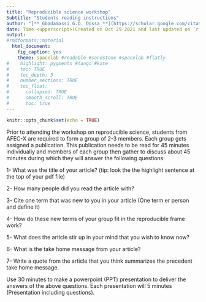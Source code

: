 ```yaml
---
title: "Reproducible science workshop"
Subtitle: "Students reading instructions"
author: "[**_Gbadamassi G.O. Dossa_**](https://scholar.google.com/citations?user=w20AkZcAAAAJ&hl=en)"
date: Time <upperscript>(Created on Oct 29 2021 and last updated on `r format(Sys.time(), "%a %b %d %Y %H:%M:%S")`)</upperscript>
output: 
#rmdformats::material
  html_document:
    fig_caption: yes
    theme: spacelab #readable #sandstone #spacelab #flatly
#    highlight: pygments #tango #kate
#    toc: TRUE
#    toc_depth: 3
#    number_sections: TRUE
#    toc_float:
#      collapsed: TRUE
#      smooth_scroll: TRUE
#      toc: true
---
```


```r
knitr::opts_chunk$set(echo = TRUE)
```


Prior to attending the workshop on reproducible science, students from AFEC-X are required to form a group of 2-3 members. Each group gets assigned a publication. This publication needs to be read for 45 minutes individually and members of each group then gather to discuss about 45 minutes during which they will answer the following questions:

1- What was the title of your article? (tip: look the the highlight sentence at the top of your pdf file)

2- How many people did you read the article with?

3- Cite one term that was new to you in your article (One term er person and define it)

4- How do these new terms of your group fit in the reproducible frame work?

5- What does the article stir up in your mind that you wish to know now?

6- What is the take home message from your article?

7- Write a quote from the article that you think summarizes the precedent take home message.

Use 30 minutes to make a powerpoint (PPT) presentation to deliver the answers of the above questions. Each presentation will 5 minutes (Presentation including questions).
